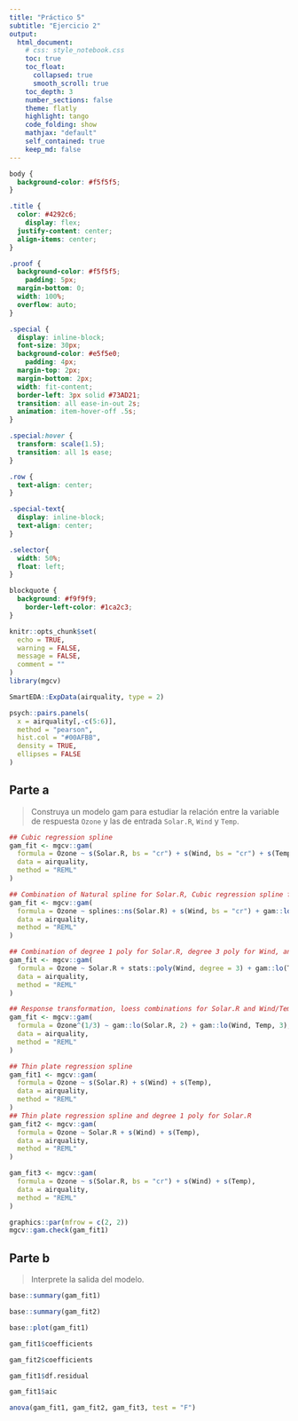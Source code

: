 ```yaml
---
title: "Práctico 5"
subtitle: "Ejercicio 2"
output: 
  html_document:
    # css: style_notebook.css
    toc: true
    toc_float:
      collapsed: true
      smooth_scroll: true
    toc_depth: 3
    number_sections: false
    theme: flatly
    highlight: tango
    code_folding: show
    mathjax: "default"
    self_contained: true
    keep_md: false
---
```


```css
body {
  background-color: #f5f5f5;
}

.title {
  color: #4292c6;
    display: flex;
  justify-content: center;
  align-items: center;
}

.proof {
  background-color: #f5f5f5;
    padding: 5px;
  margin-bottom: 0;
  width: 100%;
  overflow: auto;
}

.special {
  display: inline-block;
  font-size: 30px;
  background-color: #e5f5e0;
    padding: 4px;
  margin-top: 2px;
  margin-bottom: 2px;
  width: fit-content;
  border-left: 3px solid #73AD21;
  transition: all ease-in-out 2s;
  animation: item-hover-off .5s;
}

.special:hover {
  transform: scale(1.5);
  transition: all 1s ease;
}

.row {
  text-align: center;
}

.special-text{
  display: inline-block;
  text-align: center;
}

.selector{
  width: 50%;
  float: left;
}

blockquote {
  background: #f9f9f9;
    border-left-color: #1ca2c3;
}
```

```r
knitr::opts_chunk$set(
  echo = TRUE,
  warning = FALSE,
  message = FALSE,
  comment = ""
)
library(mgcv)
```

```r
SmartEDA::ExpData(airquality, type = 2)
```

```r
psych::pairs.panels(
  x = airquality[,-c(5:6)],
  method = "pearson",
  hist.col = "#00AFBB",
  density = TRUE,
  ellipses = FALSE
)
```

## Parte a

> Construya un modelo gam para estudiar la relación entre la variable de respuesta `Ozone` y las de entrada `Solar.R`, `Wind` y `Temp`.

```r
## Cubic regression spline
gam_fit <- mgcv::gam(
  formula = Ozone ~ s(Solar.R, bs = "cr") + s(Wind, bs = "cr") + s(Temp, bs = "cr"),
  data = airquality,
  method = "REML"
)

## Combination of Natural spline for Solar.R, Cubic regression spline for wind, and loess for Temo
gam_fit <- mgcv::gam(
  formula = Ozone ~ splines::ns(Solar.R) + s(Wind, bs = "cr") + gam::lo(Temp),
  data = airquality,
  method = "REML"
)

## Combination of degree 1 poly for Solar.R, degree 3 poly for Wind, and loess for Temo
gam_fit <- mgcv::gam(
  formula = Ozone ~ Solar.R + stats::poly(Wind, degree = 3) + gam::lo(Temp),
  data = airquality,
  method = "REML"
)

## Response transformation, loess combinations for Solar.R and Wind/Temp
gam_fit <- mgcv::gam(
  formula = Ozone^(1/3) ~ gam::lo(Solar.R, 2) + gam::lo(Wind, Temp, 3),
  data = airquality,
  method = "REML"
)
```

```r
## Thin plate regression spline
gam_fit1 <- mgcv::gam(
  formula = Ozone ~ s(Solar.R) + s(Wind) + s(Temp),
  data = airquality,
  method = "REML"
)
## Thin plate regression spline and degree 1 poly for Solar.R
gam_fit2 <- mgcv::gam(
  formula = Ozone ~ Solar.R + s(Wind) + s(Temp),
  data = airquality,
  method = "REML"
)

gam_fit3 <- mgcv::gam(
  formula = Ozone ~ s(Solar.R, bs = "cr") + s(Wind) + s(Temp),
  data = airquality,
  method = "REML"
)

```

```r
graphics::par(mfrow = c(2, 2))
mgcv::gam.check(gam_fit1)
```

## Parte b

> Interprete la salida del modelo.

```r
base::summary(gam_fit1)
```

```r
base::summary(gam_fit2)
```

```r
base::plot(gam_fit1)
```

```r
gam_fit1$coefficients
```

```r
gam_fit2$coefficients
```

```r
gam_fit1$df.residual
```

```r
gam_fit1$aic
```

```r
anova(gam_fit1, gam_fit2, gam_fit3, test = "F")
```

